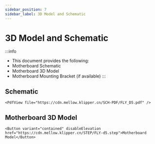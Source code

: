 ```yaml
---
sidebar_position: 7
sidebar_label: 3D Model and Schematic
---
```




# 3D Model and Schematic


:::info
* This document provides the following:
* Motherboard Schematic
* Motherboard 3D Model
* Motherboard Mounting Bracket (if available)
:::

## Schematic

    <PdfView file="https://cdn.mellow.klipper.cn/SCH-PDF/FLY_D5.pdf" />


## Motherboard 3D Model

    <Button variant="contained" disableElevation href="https://cdn.mellow.klipper.cn/STEP/FLY-d5.step">Motherboard Model</Button>

